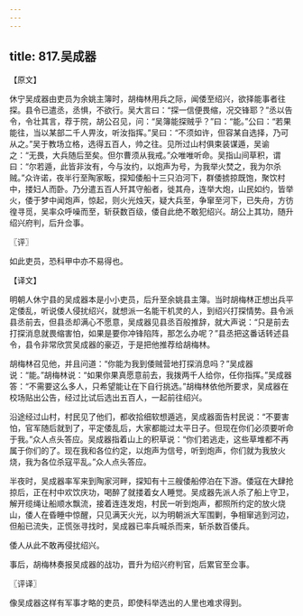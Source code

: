 ```yaml
---
---
---
```

title: 817.吴成器
---



【原文】

休宁吴成器由吏员为余姚主簿时，胡梅林用兵之际，闻倭至绍兴，欲择能事者往探。县令已遣丞，丞惧，不欲行。吴大言曰：“探一信便畏缩，况交锋耶？”丞以告令，令壮其言，荐于院，胡公召见，问：“吴簿能探贼乎？”曰：“能。”公曰：“若果能往，当以某部二千人畀汝，听汝指挥。”吴曰：“不须如许，但容某自选择，乃可从之。”吴于教场立格，选得五百人，帅之往。见所过山村俱束装谋遁，吴谕之：“无畏，大兵随后至矣。但尔曹须从我戒。”众唯唯听命。吴指山间草积，谓曰：“尔若遁，此皆非汝有，今与汝约，以炮声为号，为我举火焚之，我为尔杀贼。”众许诺，夜半行至陶家畈，探知倭船十三只泊河下，群倭掳掠既饱，聚饮村中，搂妇人而卧。乃分遣五百人歼其守船者，徙其舟，连举大炮，山民如约，皆举火，倭于梦中闻炮声，惊起，则火光烛天，疑大兵至，争窜至河下，已失舟，方彷徨寻觅，吴率众呼噪而至，斩获数百级，倭自此绝不敢犯绍兴。胡公上其功，随升绍兴府判，后升佥事。

〖评〗

如此吏员，恐科甲中亦不易得也。

【译文】

明朝人休宁县的吴成器本是小小吏员，后升至余姚县主簿。当时胡梅林正想出兵平定倭乱，听说倭人侵扰绍兴，就想派一名能干机灵的人，到绍兴打探情势。县令派县丞前去，但县丞却满心不愿意，吴成器见县丞百般推辞，就大声说：“只是前去打探消息就畏缩害怕，如果是要你冲锋陷阵，那怎么办呢？”县丞把这番话转述县令，县令非常欣赏吴成器的豪迈，于是把他推荐给胡梅林。

胡梅林召见他，并且问道：“你能为我到倭贼营地打探消息吗？”吴成器说：“能。”胡梅林说：“如果你果真愿意前去，我拨两千人给你，任你指挥。”吴成器答：“不需要这么多人，只希望能让在下自行挑选。”胡梅林依他所要求，吴成器在校场贴出公告，经过比试后选出五百人，一起前往绍兴。

沿途经过山村，村民见了他们，都收拾细软想遁逃，吴成器面告村民说：“不要害怕，官军随后就到了，平定倭乱后，大家都能过太平日子。但现在你们必须要听命于我。”众人点头答应。吴成器指着山上的积草说：“你们若逃走，这些草堆都不再属于你们的了。现在我和各位约定，以炮声为信号，听到炮声，你们就为我放火烧，我为各位杀寇平乱。”众人点头答应。

半夜时，吴成器率军来到陶家河畔，探知有十三艘倭船停泊在下游。倭寇在大肆抢掠后，正在村中欢饮庆功，喝醉了就搂着女人睡觉。吴成器先派人杀了船上守卫，解开缆绳让船顺水飘流，接着连连发炮，村民一听到炮声，都照所约定的放火烧山，倭人在昏睡中惊醒，只见满天火光，以为明朝派大军围剿，争相窜逃到河边，但船已流失，正慌张寻找时，吴成器已率兵喊杀而来，斩杀数百倭兵。

倭人从此不敢再侵扰绍兴。

事后，胡梅林奏报吴成器的战功，晋升为绍兴府判官，后累官至佥事。

〖评译〗

像吴成器这样有军事才略的吏员，即使科举选出的人里也难求得到。